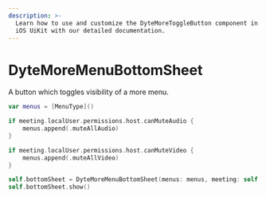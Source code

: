 ```yaml
---
description: >-
  Learn how to use and customize the DyteMoreToggleButton component in Dyte's
  iOS UiKit with our detailed documentation.
---
```


# DyteMoreMenuBottomSheet

A button which toggles visibility of a more menu.

```swift
var menus = [MenuType]()

if meeting.localUser.permissions.host.canMuteAudio {
    menus.append(.muteAllAudio)
}

if meeting.localUser.permissions.host.canMuteVideo {
    menus.append(.muteAllVideo)
}

self.bottomSheet = DyteMoreMenuBottomSheet(menus: menus, meeting: self.meeting, presentingViewController: self.presentingViewController)
self.bottomSheet.show()
```

<head>
  <title>iOS DyteMoreToggleButton</title>
</head>
